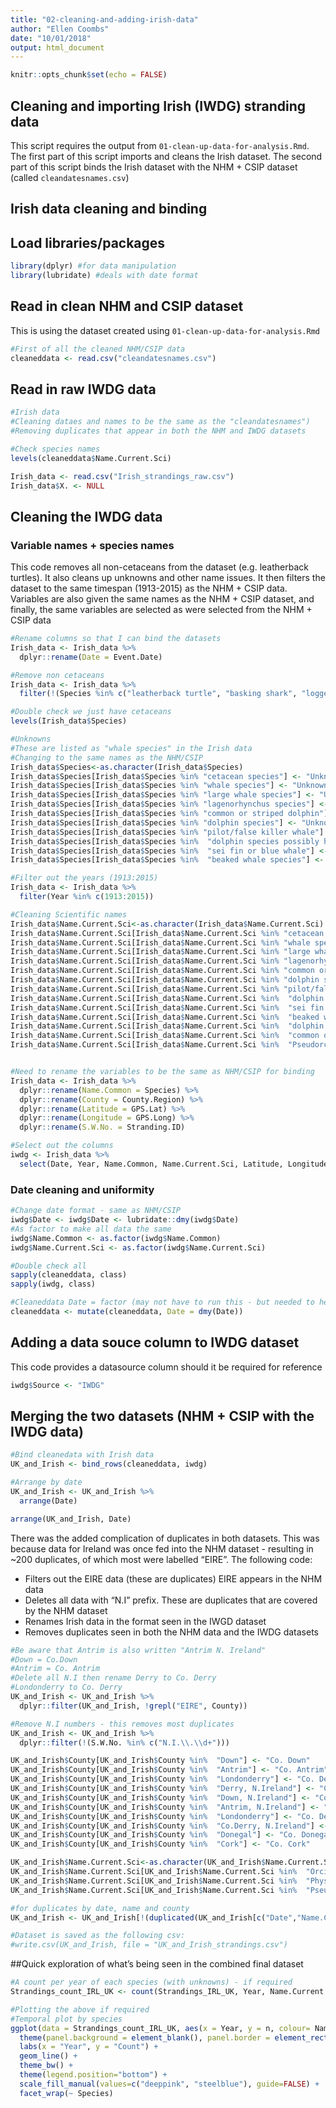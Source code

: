 ```yaml
---
title: "02-cleaning-and-adding-irish-data"
author: "Ellen Coombs"
date: "10/01/2018"
output: html_document
---
```


```r
knitr::opts_chunk$set(echo = FALSE)
```

## Cleaning and importing Irish (IWDG) stranding data 

This script requires the output from `01-clean-up-data-for-analysis.Rmd`. 
The first part of this script imports and cleans the Irish dataset. The second part of this script binds the Irish dataset with the NHM + CSIP dataset (called `cleandatesnames.csv`)

## Irish data cleaning and binding 

## Load libraries/packages 
```r
library(dplyr) #for data manipulation 
library(lubridate) #deals with date format 

```

## Read in clean NHM and CSIP dataset 
This is using the dataset created using `01-clean-up-data-for-analysis.Rmd`
```r

#First of all the cleaned NHM/CSIP data 
cleaneddata <- read.csv("cleandatesnames.csv")
```

## Read in raw IWDG data 

```r

#Irish data 
#Cleaning dataes and names to be the same as the "cleandatesnames")
#Removing duplicates that appear in both the NHM and IWDG datasets

#Check species names
levels(cleaneddata$Name.Current.Sci)

Irish_data <- read.csv("Irish_strandings_raw.csv")
Irish_data$X. <- NULL

```

## Cleaning the IWDG data 
### Variable names + species names 
This code removes all non-cetaceans from the dataset (e.g. leatherback turtles). It also cleans up unknowns and other name issues. It then filters the dataset to the same timespan (1913-2015) as the NHM + CSIP data. Variables are also given the same names as the NHM + CSIP dataset, and finally, the same variables are selected as were selected from the NHM + CSIP data 

```r

#Rename columns so that I can bind the datasets
Irish_data <- Irish_data %>%
  dplyr::rename(Date = Event.Date)

#Remove non cetaceans 
Irish_data <- Irish_data %>% 
  filter(!(Species %in% c("leatherback turtle", "basking shark", "loggerhead turtle", "Kemp's ridley turtle")))

#Double check we just have cetaceans 
levels(Irish_data$Species)

#Unknowns 
#These are listed as "whale species" in the Irish data 
#Changing to the same names as the NHM/CSIP
Irish_data$Species<-as.character(Irish_data$Species)
Irish_data$Species[Irish_data$Species %in% "cetacean species"] <- "Unknown" 
Irish_data$Species[Irish_data$Species %in% "whale species"] <- "Unknown" 
Irish_data$Species[Irish_data$Species %in% "large whale species"] <- "Unknown" 
Irish_data$Species[Irish_data$Species %in% "lagenorhynchus species"] <- "Unknown delphinid" 
Irish_data$Species[Irish_data$Species %in% "common or striped dolphin"] <- "Unknown delphinid" 
Irish_data$Species[Irish_data$Species %in% "dolphin species"] <- "Unknown delphinid" 
Irish_data$Species[Irish_data$Species %in% "pilot/false killer whale"] <- "Unknown odontocete" 
Irish_data$Species[Irish_data$Species %in%  "dolphin species possibly harbour porpoise"] <- "Unknown"
Irish_data$Species[Irish_data$Species %in%  "sei fin or blue whale"] <- "Unknown mysticete" 
Irish_data$Species[Irish_data$Species %in%  "beaked whale species"] <- "Unknown odontocete"

#Filter out the years (1913:2015)
Irish_data <- Irish_data %>%
  filter(Year %in% c(1913:2015))

#Cleaning Scientific names 
Irish_data$Name.Current.Sci<-as.character(Irish_data$Name.Current.Sci)
Irish_data$Name.Current.Sci[Irish_data$Name.Current.Sci %in% "cetacean species"] <- "Unknown" 
Irish_data$Name.Current.Sci[Irish_data$Name.Current.Sci %in% "whale species"] <- "Unknown" 
Irish_data$Name.Current.Sci[Irish_data$Name.Current.Sci %in% "large whale species"] <- "Unknown" 
Irish_data$Name.Current.Sci[Irish_data$Name.Current.Sci %in% "lagenorhynchus species"] <- "Unknown delphinid" 
Irish_data$Name.Current.Sci[Irish_data$Name.Current.Sci %in% "common or striped dolphin"] <- "Unknown delphinid" 
Irish_data$Name.Current.Sci[Irish_data$Name.Current.Sci %in% "dolphin species"] <- "Unknown delphinid" 
Irish_data$Name.Current.Sci[Irish_data$Name.Current.Sci %in% "pilot/false killer whale"] <- "Unknown odontocete" 
Irish_data$Name.Current.Sci[Irish_data$Name.Current.Sci %in%  "dolphin species possibly harbour porpoise"] <- "Unknown"
Irish_data$Name.Current.Sci[Irish_data$Name.Current.Sci %in%  "sei fin or blue whale"] <- "Unknown mysticete" 
Irish_data$Name.Current.Sci[Irish_data$Name.Current.Sci %in%  "beaked whale species"] <- "Unknown odontocete"
Irish_data$Name.Current.Sci[Irish_data$Name.Current.Sci %in%  "dolphin species possibly Phocoena phocoena"] <- "Unknown"
Irish_data$Name.Current.Sci[Irish_data$Name.Current.Sci %in%  "common or Stenella coeruleoalba"] <- "Unknown delphinid"
Irish_data$Name.Current.Sci[Irish_data$Name.Current.Sci %in%  "Pseudorca crassidens "] <- "Pseudorca crassidens"


#Need to rename the variables to be the same as NHM/CSIP for binding
Irish_data <- Irish_data %>% 
  dplyr::rename(Name.Common = Species) %>%
  dplyr::rename(County = County.Region) %>%
  dplyr::rename(Latitude = GPS.Lat) %>%
  dplyr::rename(Longitude = GPS.Long) %>%
  dplyr::rename(S.W.No. = Stranding.ID)

#Select out the columns
iwdg <- Irish_data %>%
  select(Date, Year, Name.Common, Name.Current.Sci, Latitude, Longitude, County, S.W.No.)

```

### Date cleaning and uniformity 
```r
#Change date format - same as NHM/CSIP
iwdg$Date <- iwdg$Date <- lubridate::dmy(iwdg$Date)
#As factor to make all data the same 
iwdg$Name.Common <- as.factor(iwdg$Name.Common)
iwdg$Name.Current.Sci <- as.factor(iwdg$Name.Current.Sci)

#Double check all 
sapply(cleaneddata, class)
sapply(iwdg, class)

#Cleaneddata Date = factor (may not have to run this - but needed to here)
cleaneddata <- mutate(cleaneddata, Date = dmy(Date))
```

## Adding a data souce column to IWDG dataset 
This code provides a datasource column should it be required for reference
```r
iwdg$Source <- "IWDG"

```

## Merging the two datasets (NHM + CSIP with the IWDG data)
```r
#Bind cleanedata with Irish data 
UK_and_Irish <- bind_rows(cleaneddata, iwdg)

#Arrange by date 
UK_and_Irish <- UK_and_Irish %>%
  arrange(Date)

arrange(UK_and_Irish, Date)
```


There was the added complication of duplicates in both datasets. This was because data for Ireland was once fed into the NHM dataset - resulting in ~200 duplicates, of which most were labelled "EIRE". The following code: 

- Filters out the EIRE data (these are duplicates) EIRE appears in the NHM data 
- Deletes all data with "N.I" prefix. These are duplicates that are covered by the NHM dataset 
- Renames Irish data in the format seen in the IWGD dataset 
- Removes duplicates seen in both the NHM data and the IWDG datasets 

```r
#Be aware that Antrim is also written "Antrim N. Ireland"
#Down = Co.Down 
#Antrim = Co. Antrim 
#Delete all N.I then rename Derry to Co. Derry 
#Londonderry to Co. Derry 
UK_and_Irish <- UK_and_Irish %>% 
  dplyr::filter(UK_and_Irish, !grepl("EIRE", County))

#Remove N.I numbers - this removes most duplicates 
UK_and_Irish <- UK_and_Irish %>% 
  dplyr::filter(!(S.W.No. %in% c("N.I.\\.\\d+")))

UK_and_Irish$County[UK_and_Irish$County %in%  "Down"] <- "Co. Down"
UK_and_Irish$County[UK_and_Irish$County %in%  "Antrim"] <- "Co. Antrim"
UK_and_Irish$County[UK_and_Irish$County %in%  "Londonderry"] <- "Co. Derry"
UK_and_Irish$County[UK_and_Irish$County %in%  "Derry, N.Ireland"] <- "Co. Derry"
UK_and_Irish$County[UK_and_Irish$County %in%  "Down, N.Ireland"] <- "Co. Down"
UK_and_Irish$County[UK_and_Irish$County %in%  "Antrim, N.Ireland"] <- "Co. Antrim"
UK_and_Irish$County[UK_and_Irish$County %in%  "Londonderry"] <- "Co. Derry"
UK_and_Irish$County[UK_and_Irish$County %in%  "Co.Derry, N.Ireland"] <- "Co. Derry"
UK_and_Irish$County[UK_and_Irish$County %in%  "Donegal"] <- "Co. Donegal"
UK_and_Irish$County[UK_and_Irish$County %in%  "Cork"] <- "Co. Cork"

UK_and_Irish$Name.Current.Sci<-as.character(UK_and_Irish$Name.Current.Sci) 
UK_and_Irish$Name.Current.Sci[UK_and_Irish$Name.Current.Sci %in%  "Orcinus orca "] <- "Orcinus orca"
UK_and_Irish$Name.Current.Sci[UK_and_Irish$Name.Current.Sci %in%  "Physeter macrocephalus "] <- "Physeter macrocephalus"
UK_and_Irish$Name.Current.Sci[UK_and_Irish$Name.Current.Sci %in%  "Pseudorca crassidens "] <- "Pseudorca crassidens"

#for duplicates by date, name and county 
UK_and_Irish <- UK_and_Irish[!(duplicated(UK_and_Irish[c("Date","Name.Current.Sci", "County")]) | duplicated(UK_and_Irish[c("Date","Name.Current.Sci", "County")], fromLast = TRUE)), ]

#Dataset is saved as the following csv: 
#write.csv(UK_and_Irish, file = "UK_and_Irish_strandings.csv")
```


##Quick exploration of what's being seen in the combined final dataset 
```r
#A count per year of each species (with unknowns) - if required 
Strandings_count_IRL_UK <- count(Strandings_IRL_UK, Year, Name.Current.Sci)

#Plotting the above if required 
#Temporal plot by species 
ggplot(data = Strandings_count_IRL_UK, aes(x = Year, y = n, colour= Name.Current.Sci))+
  theme(panel.background = element_blank(), panel.border = element_rect(colour = "grey40", fill = NA)) +
  labs(x = "Year", y = "Count") +
  geom_line() +
  theme_bw() + 
  theme(legend.position="bottom") +
  scale_fill_manual(values=c("deeppink", "steelblue"), guide=FALSE) + 
  facet_wrap(~ Species)   

```

